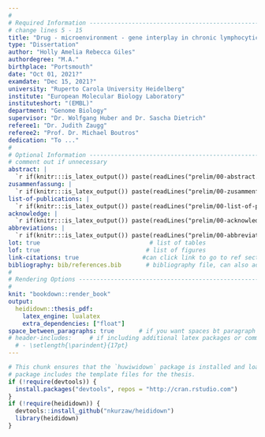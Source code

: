 ```yaml
---
#
# Required Information --------------------------------------------------------
# change lines 5 - 15
title: "Drug - microenvironment - gene interplay in chronic lymphocytic leukemia"
type: "Dissertation"
author: "Holly Amelia Rebecca Giles"
authordegree: "M.A."
birthplace: "Portsmouth"
date: "Oct 01, 2021?"
examdate: "Dec 15, 2021?"
university: "Ruperto Carola University Heidelberg"
institute: "European Molecular Biology Laboratory"
instituteshort: "(EMBL)"
department: "Genome Biology"
supervisor: "Dr. Wolfgang Huber and Dr. Sascha Dietrich"
referee1: "Dr. Judith Zaugg"
referee2: "Prof. Dr. Michael Boutros" 
dedication: "To ..."
#
# Optional Information --------------------------------------------------------
# comment out if unnecessary
abstract: |  
  `r if(knitr:::is_latex_output()) paste(readLines("prelim/00-abstract.Rmd"), collapse = '\n  ')`
zusammenfassung: |
  `r if(knitr:::is_latex_output()) paste(readLines("prelim/00-zusammenfassung.Rmd"), collapse = '\n  ')`
list-of-publications: |  
  `r if(knitr:::is_latex_output()) paste(readLines("prelim/00-list-of-publications.Rmd"), collapse = '\n  ')`
acknowledge: |  
  `r if(knitr:::is_latex_output()) paste(readLines("prelim/00-acknowledge.Rmd"), collapse = '\n  ')`
abbreviations: |  
  `r if(knitr:::is_latex_output()) paste(readLines("prelim/00-abbreviations.Rmd"), collapse = '\n  ')`
lot: true                               # list of tables
lof: true                              # list of figures
link-citations: true                  #can click link to go to ref sectin
bibliography: bib/references.bib       # bibliography file, can also add biblio-style: 
#
# Rendering Options -----------------------------------------------------------
#
knit: "bookdown::render_book"
output: 
  heididown::thesis_pdf:
    latex_engine: lualatex
    extra_dependencies: ["float"]
space_between_paragraphs: true       # if you want spaces bt paragraph
# header-includes:     # if including additional latex packages or commands
  # - \setlength{\parindent}{17pt}
---
```


<!--
Above is the YAML (YAML Ain't Markup Language) header that includes a lot of
metadata used to produce the document.  Be careful with spacing in this header!
If you'd like to include a comment that won't be produced in your resulting file
enclose it in a block like this.
-->

<!--
If you receive a duplicate label error after knitting, make sure to delete the
index.Rmd file and then knit again.
-->

```r
# This chunk ensures that the `huwiwidown` package is installed and loaded. This
# package includes the template files for the thesis.
if (!require(devtools)) {
  install.packages("devtools", repos = "http://cran.rstudio.com")
}
if (!require(heididown)) {
  devtools::install_github("nkurzaw/heididown")
  library(heididown)
}



```

<!-- 
The {.unnumbered} option here means that the introduction will be "Section  0."
You can also use {-} for no numbers on section. 
-->

<!--
The body of the thesis starts underneath the text below. Feel free to delete
everything below this.
-->

